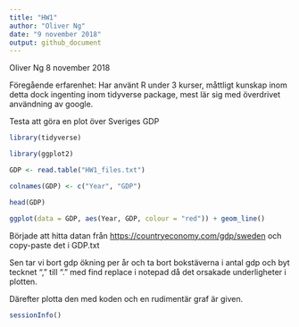 ```yaml
---
title: "HW1"
author: "Oliver Ng"
date: "9 november 2018"
output: github_document
---
```


Oliver Ng
8 november 2018

Föregående erfarenhet: Har använt R under 3 kurser, måttligt kunskap inom detta dock ingenting inom tidyverse package, mest lär sig med överdrivet användning av google.

Testa att göra en plot över Sveriges GDP

```r
library(tidyverse)
```

```r
library(ggplot2)

GDP <- read.table("HW1_files.txt")

colnames(GDP) <- c("Year", "GDP")

head(GDP)

ggplot(data = GDP, aes(Year, GDP, colour = "red")) + geom_line()
```


Började att hitta datan från <https://countryeconomy.com/gdp/sweden> och copy-paste det i GDP.txt

Sen tar vi bort gdp ökning per år och ta bort bokstäverna i antal gdp och byt tecknet "," till "." med find replace i notepad då det orsakade underligheter i plotten.

Därefter plotta den med koden och en rudimentär graf är given.

```r
sessionInfo()
```